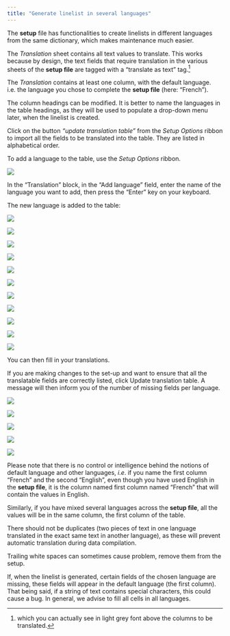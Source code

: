 ```yaml
---
title: "Generate linelist in several languages"
---
```

The **setup** file has functionalities to create linelists in different languages from the same dictionary, which makes maintenance much easier.

The *Translation* sheet contains all text values to translate. This works because by design,  the text fields that require translation in the various sheets of the **setup file** are tagged with a "translate as text" tag.^[which you can actually see in light grey font above the columns to be translated.]

The *Translation* contains at least one column, with the default language. i.e. the language you chose to complete the **setup file** (here: "French").

The column headings can be modified. It is better to name the languages in the table headings, as they will be used to populate a drop-down menu later, when the linelist is created.

Click on the button *"update translation table"* from the *Setup Options* ribbon to import all the fields to be translated into the table. They are listed in alphabetical order.

To add a language to the table, use the *Setup Options* ribbon.

![](imgs/im-103-translations-sheet.png)

In the "Translation" block, in the "Add language" field, enter the name of the language you want to add, then press the "Enter" key on your keyboard.

The new language is added to the table:

![](imgs/im-104-translations-sheet.png){fig-align="center"}

![](imgs/fleche.png){fig-align="center"}

![](imgs/im-105-translations-sheet.png){fig-align="center"}

![](imgs/fleche.png){fig-align="center"}

![](imgs/im-106-translations-sheet.png){fig-align="center"}

![](imgs/fleche.png){fig-align="center"}

![](imgs/im-107-translations-sheet.png){fig-align="center"}

![](imgs/fleche.png){fig-align="center"}

![](imgs/im-108-translations-sheet.png){fig-align="center"}

![](imgs/fleche.png){fig-align="center"}

![](imgs/im-109-translations-sheet.png){fig-align="center"}

You can then fill in your translations.

If you are making changes to the set-up and want to ensure that all the translatable fields are correctly listed, click Update translation table. A message will then inform you of the number of missing fields per language.

![](imgs/im-110-translations-sheet.png){fig-align="center"}

![](imgs/fleche.png){fig-align="center"}

![](imgs/im-111-translations-sheet.png){fig-align="center"}

![](imgs/fleche.png){fig-align="center"}

![](imgs/im-112-translations-sheet.png){fig-align="center"}

::: callout-note
Please note that there is no control or intelligence behind the notions of default language and other languages, *i.e*. if you name the first column "French" and the second "English", even though you have used English in the **setup file**, it is the column named first column named "French" that will contain the values in English.

Similarly, if you have mixed several languages across the **setup file**, all the values will be in the same column, the first column of the table.
:::


::: callout-note
There should not be duplicates (two pieces of text in one language translated in the exact same text in another language), as these will prevent automatic translation during data compilation.
:::

::: callout-note
Trailing white spaces can sometimes cause problem, remove them from the setup.
:::

::: callout-note
If, when the linelist is generated, certain fields of the chosen language are missing, these fields will appear in the default language (the first column). That being said, if a string of text contains special characters, this could cause a bug. In general, we advise to fill all cells in all languages.
:::
